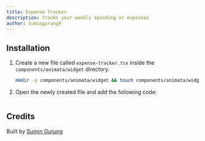 ```yaml
---
title: Expense Tracker
description: Tracks your weekly spending or expenses
author: Sumingurung9
---
```


<ComponentPreview name="widget-expense-tracker--docs" />

## Installation

1. Create a new file called `expense-tracker.tsx` inside the `components/animata/widget` directory.

   ```bash
   mkdir -p components/animata/widget && touch components/animata/widget/expense-tracker.tsx
   ```

2. Open the newly created file and add the following code:

   ```jsx file=<rootDir>/animata/widget/expense-tracker.tsx

   ```

## Credits

Built by [Sumin Gurung](https://github.com/GrgSumin)
